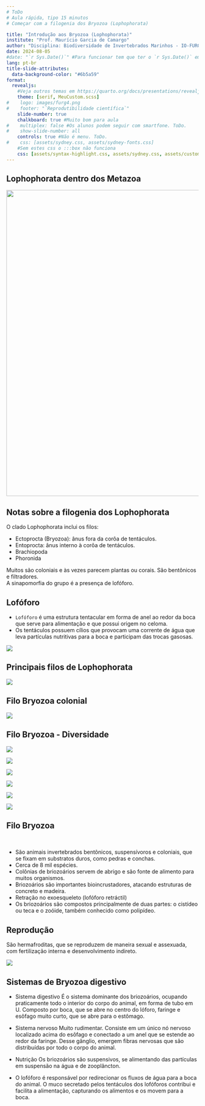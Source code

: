 ---
# ToDo
# Aula rápida, tipo 15 minutos
# Começar com a filogenia dos Bryozoa (Lophophorata)

title: "Introdução aos Bryozoa (Lophophorata)"
institute: "Prof. Maurício Garcia de Camargo"
author: "Disciplina: Biodiversidade de Invertebrados Marinhos - IO-FURG"
date: 2024-08-05
#date: "`r Sys.Date()`" #Para funcionar tem que ter o `r Sys.Date()` em qualquer lugar do corpo (atualmente está no footer do primeiro slide)
lang: pt-br
title-slide-attributes:
  data-background-color: "#6b5a59"
format: 
  revealjs:
    #Veja outros temas em https://quarto.org/docs/presentations/revealjs/themes.html
    theme: [serif, MeuCustom.scss]
#    logo: images/furg4.png
#    footer: "`Reprodutibilidade científica`"
    slide-number: true
    chalkboard: true #Muito bom para aula
#    multiplex: false #Os alunos podem seguir com smartfone. ToDo.
#    show-slide-number: all
    controls: true #Não é menu. ToDo.
#    css: [assets/sydney.css, assets/sydney-fonts.css]
    #Sem estes css o :::box não funciona
    css: [assets/syntax-highlight.css, assets/sydney.css, assets/custom.css, assets/sydney-fonts.css]
---

## Lophophorata dentro dos Metazoa {.smaller .scrollable}

![](images/Filogenia2020.png){width="800" height="800"}

## Notas sobre a filogenia dos Lophophorata

O clado Lophophorata inclui os filos:

-   Ectoprocta (Bryozoa): ânus fora da corôa de tentáculos.
-   Entoprocta: ânus interno à corôa de tentáculos.
-   Brachiopoda
-   Phoronida

Muitos são coloniais e às vezes parecem plantas ou corais. 
São bentônicos e filtradores.  
A sinapomorfia do grupo é a presença de lofóforo.


## Lofóforo{.smaller}

-   `Lofóforo` é uma estrutura tentacular em forma de anel ao redor da boca que serve para alimentação e que possui origem no celoma.
-   Os tentáculos possuem cílios que provocam uma corrente de água que leva partículas nutritivas para a boca e participam das trocas gasosas.

![](images/Lofoforo.jpg){fig-align="center}


## Principais filos de Lophophorata

![](images/Lopho3filos.png)


## Filo Bryozoa colonial

![](images/BryozoaColonia.png)


## Filo Bryozoa - Diversidade

::: {layout="[[1,1,1], [1,1,1]]"}

![](images/Bryoz1.png)

![](images/Bryoz2.png)

![](images/Bryoz3.png)

![](images/Bryoz4.png)

![](images/Bryoz5.png)

![](images/Bryoz6.png)

:::


## Filo Bryozoa {.smaller}

<br>

-   São animais invertebrados bentônicos, suspensívoros e coloniais, que se fixam em substratos duros, como pedras e conchas.
-   Cerca de 8 mil espécies.
-   Colônias de briozoários servem de abrigo e são fonte de alimento para muitos organismos.
-   Briozoários são importantes bioincrustadores, atacando estruturas de concreto e madeira.
-   Retração no exoesqueleto (lofóforo retráctil)
-   Os briozoários são compostos principalmente de duas partes: o cistídeo ou teca e o zoóide, também conhecido como polipídeo.


## Reprodução
São hermafroditas, que se reproduzem de maneira sexual e assexuada, com fertilização interna e desenvolvimento indireto.

![](images/BryozRepro.png){fig-align="center}

## Sistemas de Bryozoa digestivo {.smaller}

-   Sistema digestivo
É o sistema dominante dos briozoários, ocupando praticamente todo o interior do corpo do animal, em forma de tubo em U. Composto por  boca, que se abre no centro do lóforo, faringe e esôfago muito curto, que se abre para o estômago.

-   Sistema nervoso
Muito rudimentar. Consiste em um único nó nervoso localizado acima do esôfago e conectado a um anel que se estende ao redor da faringe. Desse gânglio, emergem fibras nervosas que são distribuídas por todo o corpo do animal.

-   Nutrição
Os briozoários são suspensivos, se alimentando das partículas em suspensão na água e de zooplâncton.

-   O lofóforo é responsável por redirecionar os fluxos de água para a boca do animal. O muco secretado pelos tentáculos dos lofóforos  contribui e facilita a alimentação, capturando os alimentos e os movem para a boca.

